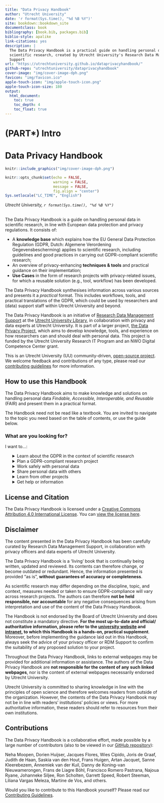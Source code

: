 --- 
title: "Data Privacy Handbook"
author: "Utrecht University"
date: 'r format(Sys.time(), "%d %B %Y")'
site: bookdown::bookdown_site
documentclass: book
bibliography: [book.bib, packages.bib]
biblio-style: apalike
link-citations: yes
description: |
  The Data Privacy Handbook is a practical guide on handling personal data in
  scientific research, created by Utrecht University's Research Data Management 
  Support
url: "https://utrechtuniversity.github.io/dataprivacyhandbook/"
github-repo: "utrechtuniversity/dataprivacyhandbook"
cover-image: "img/cover-image-dph.png"
favicon: "img/favicon.ico"
apple-touch-icon: "img/apple-touch-icon.png"
apple-touch-icon-size: 180
output:
  html_document:
    toc: true
    toc_depth: 4
    toc_float: true
---

# (PART\*) Intro {-} 

# Data Privacy Handbook {-}

```{r echo=FALSE}
knitr::include_graphics("img/cover-image-dph.png")
```

```{r setup, include=FALSE}
knitr::opts_chunk$set(echo = FALSE, 
                      warning = FALSE, 
                      message = FALSE,
                      fig.align = "center")
Sys.setlocale("LC_TIME", "English")
```
*Utrecht University, `r format(Sys.time(), "%d %B %Y")`*
<br><br>  

The Data Privacy Handbook is a guide on handling personal data in scientific 
research, in line with European data protection and privacy regulations. It 
consists of:

- A **knowledge base** which explains how the EU General Data Protection 
Regulation (GDPR, Dutch: Algemene Verordening Gegevensbescherming)  applies to 
scientific research, including guidelines and good practices in carrying out 
GDPR-compliant scientific research; 
- An overview of privacy-enhancing **techniques & tools** and practical guidance 
on their implementation;
- **Use Cases** in the form of research projects with privacy-related issues, 
for which a reusable solution (e.g., tool, workflow) has been developed. 

The Data Privacy Handbook synthesises information across various sources and 
presents it a *practical* format. This includes workflows, tools, and practical 
translations of the GDPR, which could be used by researchers and (data) support 
staff within Utrecht University and beyond.

The Data Privacy Handbook is an initiative of 
<a href="https://www.uu.nl/en/research/research-data-management" target="_blank">Research 
Data Management Support</a> at the <a href="https://www.uu.nl/en/university-library"  target="_blank">Utrecht University Library</a>, in collaboration with privacy and data experts at 
Utrecht University. It is part of a larger project, 
<a href = "https://utrechtuniversity.github.io/dataprivacyproject" target = "_blank">the 
Data Privacy Project</a>, which aims to develop knowledge, tools, and experience 
on how researchers can and should deal with personal data. This project is 
funded by the Utrecht University Research IT Program and an NWO Digital 
Competence Center grant.

:::note
This is an Utrecht University (UU) community-driven, 
<a href= "https://github.com/UtrechtUniversity/dataprivacyhandbook" target = "_blank">open-source project</a>.
We welcome feedback and contributions of any type, please read our <a href="https://github.com/UtrechtUniversity/dataprivacyhandbook/blob/main/CONTRIBUTING.md" target="_blank">contributing guidelines</a> for more information.
:::

## How to use this Handbook

The Data Privacy Handbook aims to make knowledge and solutions on handling personal 
data *Findable, Accessible, Interoperable, and Reusable* (FAIR) and present them in 
a practical format.   

The Handbook need not be read like a textbook. You are invited to navigate to the 
topic you need based on the table of contents, or use the guide below.


### What are you looking for?

I want to...:

<ul style="list-style: none;">
    <li>
        <details>
            <summary>Learn about the GDPR in the context of scientific research</summary>
            <ul>
                <li><a href="#gdpr">Introduction to the GDPR</a></li>
                <li><a href="#glossary">Definitions</a></li>
            </ul>
        </details>
    </li>
    <li>
        <details>
            <summary>Plan a GDPR-compliant research project</summary>
            <ul>
                <li><a href="#privacy-by-design">Assessing your design</a></li>
                <li><a href="#privacy-notices">Informing participants</a></li>
                <li><a href="#informed-consent-forms">Obtaining consent</a></li>
                <li><a href="#legal-documents">Collaborating on personal data</a></li>
            </ul>
        </details>
    </li>
    <li>
        <details>
            <summary>Work safely with personal data</summary>
            <ul>
                <li><a href="#data-storage">Storing personal data</a></li>
                <li><a href="#tools-and-services">Using GDPR-compliant tools and services</a></li>
                <li><a href="#privacy-enchancing-techniques">Reducing the sensitivity of personal data</a></li>
                <li><a href="#data-sharing">Sharing personal data during research</a></li>
            </ul>
        </details>
    </li>
    <li>
        <details>
            <summary>Share personal data with others</summary>
            <ul>
                <li><a href="#legal-basis">Sharing data legally</a></li>
                <li><a href="#data-sharing">Sharing personal data during research</a></li>
                <li><a href="#privacy-enchancing-techniques">Reducing the sensitivity of personal data</a></li>
                <li><a href="#tools-and-services">Using GDPR-compliant tools and services</a></li>
                <li><a href="#data-publishing">Publishing personal data</a></li>
                <li><a href="#data-transfer-agreement">Sharing personal data case by case</a></li>
            </ul>
        </details>
    </li>
    <li>
        <details>
            <summary>Learn from other projects</summary>
            <ul>
                <li><a href="#open-science-questionnaire">Publishing metadata only</a></li>
                <li><a href="#youth-pseudonymisation">Pseudonymising different types of data</a></li>
                <li><a href="#pet-survey">Minimising personal data processing in a survey</a></li>
            </ul>
        </details>
    </li>
    <li>
        <details>
            <summary>Get help or information</summary>
            <ul>
                <li><a href="#seeking-help">Getting help at Utrecht University</a></li>
                <li><a href="#glossary">Definitions</a></li>
                <li><a href="#references">References</a></li>
            </ul>
        </details>
    </li>
</ul>


## License and Citation

The Data Privacy Handbook is licensed under a <a href="https://creativecommons.org/licenses/by/4.0/" target="_blank">Creative Commons Attribution 4.0 International License</a>. You can 
<a href="https://github.com/UtrechtUniversity/dataprivacyhandbook/blob/main/LICENSE.md" target="_blank">view 
the license here</a>.


## Disclaimer

The content presented in the Data Privacy Handbook has been carefully curated by 
Research Data Management Support, in collaboration with privacy officers and 
data experts of Utrecht University.  

The Data Privacy Handbook is a ‘living’ book that is continually being written, 
updated and reviewed. Its contents can therefore change, or become outdated or 
redundant. Hence, the information presented is provided “as is”, **without 
guarantees of accuracy or completeness**.

As scientific research may differ depending on the discipline, topic, and 
context, measures needed or taken to ensure GDPR-compliance will vary across 
research projects. The authors can therefore **not be held responsible, nor 
accountable** for any negative consequences arising from interpretation and use 
of the content of the Data Privacy Handbook.

The Handbook is not endorsed by the Board of Utrecht University and does not 
constitute a mandatory directive. <b>For the most up-to-date and official/
authoritative information, please refer to the 
<a href="https://www.uu.nl/en/research/research-data-management" target="_blank">university 
website</a> and <a href="https://intranet.uu.nl/en/knowledge-base/privacy-at-uu" target="_blank">intranet</a>, 
to which this Handbook is a hands-on, practical supplement</b>. Moreover, before 
implementing the guidance laid out in this Handbook, always seek the advice of 
your privacy officer or RDM Support to confirm the suitability of any proposed 
solution to your project.  

Throughout the Data Privacy Handbook, links to external webpages may be provided 
for additional information or assistance. The authors of the Data Privacy 
Handbook are **not responsible for the content of any such linked webpages**, nor 
is the content of external webpages necessarily endorsed by Utrecht University.  

Utrecht University is committed to sharing knowledge in line with the principles 
of open science and therefore welcomes readers from outside of the organization. 
However, the contents of the Data Privacy Handbook may not be in line with readers’ 
institutions’ policies or views. For more authoritative information, these 
readers should refer to resources from their own institutions.


## Contributions

The Data Privacy Handbook is a collaborative effort, made possible by a large 
number of contributors (also to be viewed in our 
<a href="https://github.com/UtrechtUniversity/dataprivacyhandbook" target="_blank">GitHub repository</a>):

Neha  Moopen, Dorien Huijser, Jacques Flores, Wies Cipido, Joris de Graaf, 
Judith de Haan, Saskia van den Hout, Frans Huigen, Artan Jacquet, Sanne Kleerebezem, 
Annemiek van der Kuil, Danny de Koning-van Nieuwamerongen, Frans de Liagre Böhl, 
Francisco Romero Pastrana, Najoua Ryane, Johanneke Siljee, Ron Scholten, 
Garrett Speed, Robert Steeman, Liliana Vargas Meleza, Martine de Vos, and others.

Would you like to contribute to this Handbook yourself? Please read our 
<a href="https://github.com/UtrechtUniversity/dataprivacyhandbook/blob/main/CONTRIBUTING.md" target="_blank">Contributing Guidelines</a>.
